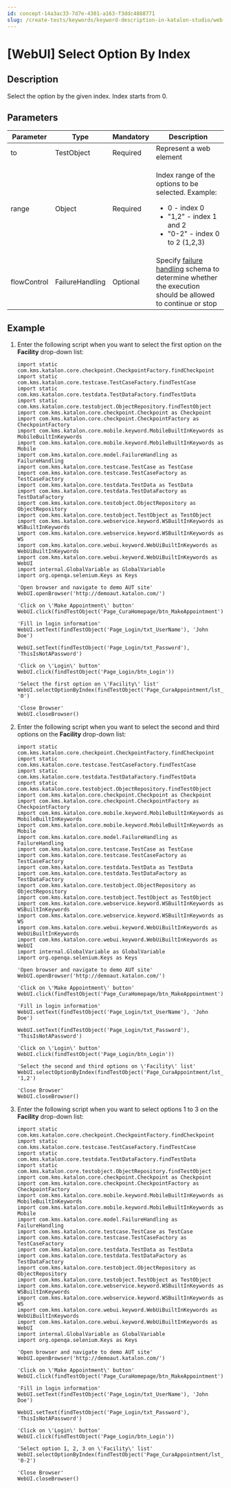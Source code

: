 ```yaml
---
id: concept-14a3ac33-7d7e-4301-a163-f3ddc4888771
slug: /create-tests/keywords/keyword-description-in-katalon-studio/web-ui-keywords/webui-select-option-by-index
---
```


# \[WebUI\] Select Option By Index

## Description

Select the option by the given index. Index starts from 0.

## Parameters

<table><tr><th>Parameter</th><th>Type</th><th>Mandatory</th><th>Description</th></tr><tbody><tr><td>to</td><td>TestObject</td><td>Required</td><td>Represent a web element</td></tr><tr><td>range</td><td>Object</td><td>Required</td><td><p>Index range of the options to be selected. Example:</p><ul><li>0 - index 0</li><li>"1,2" - index 1 and 2</li><li>"0-2" - index 0 to 2 (1,2,3)</li></ul></td></tr><tr><td>flowControl</td><td>FailureHandling</td><td>Optional</td><td>Specify <a href="/maintain/configure-failure-handling-settings-in-katalon-studio" >failure handling</a> schema to determine whether the execution should be allowed to continue or stop</td></tr></tbody></table>

## Example

1.  Enter the following script when you want to select the first option on the **Facility** drop-down list:

    ```
    import static com.kms.katalon.core.checkpoint.CheckpointFactory.findCheckpoint
    import static com.kms.katalon.core.testcase.TestCaseFactory.findTestCase
    import static com.kms.katalon.core.testdata.TestDataFactory.findTestData
    import static com.kms.katalon.core.testobject.ObjectRepository.findTestObject
    import com.kms.katalon.core.checkpoint.Checkpoint as Checkpoint
    import com.kms.katalon.core.checkpoint.CheckpointFactory as CheckpointFactory
    import com.kms.katalon.core.mobile.keyword.MobileBuiltInKeywords as MobileBuiltInKeywords
    import com.kms.katalon.core.mobile.keyword.MobileBuiltInKeywords as Mobile
    import com.kms.katalon.core.model.FailureHandling as FailureHandling
    import com.kms.katalon.core.testcase.TestCase as TestCase
    import com.kms.katalon.core.testcase.TestCaseFactory as TestCaseFactory
    import com.kms.katalon.core.testdata.TestData as TestData
    import com.kms.katalon.core.testdata.TestDataFactory as TestDataFactory
    import com.kms.katalon.core.testobject.ObjectRepository as ObjectRepository
    import com.kms.katalon.core.testobject.TestObject as TestObject
    import com.kms.katalon.core.webservice.keyword.WSBuiltInKeywords as WSBuiltInKeywords
    import com.kms.katalon.core.webservice.keyword.WSBuiltInKeywords as WS
    import com.kms.katalon.core.webui.keyword.WebUiBuiltInKeywords as WebUiBuiltInKeywords
    import com.kms.katalon.core.webui.keyword.WebUiBuiltInKeywords as WebUI
    import internal.GlobalVariable as GlobalVariable
    import org.openqa.selenium.Keys as Keys
    
    'Open browser and navigate to demo AUT site'
    WebUI.openBrowser('http://demoaut.katalon.com/')
    
    'Click on \'Make Appointment\' button'
    WebUI.click(findTestObject('Page_CuraHomepage/btn_MakeAppointment'))
    
    'Fill in login information'
    WebUI.setText(findTestObject('Page_Login/txt_UserName'), 'John Doe')
    
    WebUI.setText(findTestObject('Page_Login/txt_Password'), 'ThisIsNotAPassword')
    
    'Click on \'Login\' button'
    WebUI.click(findTestObject('Page_Login/btn_Login'))
    
    'Select the first option on \'Facility\' list'
    WebUI.selectOptionByIndex(findTestObject('Page_CuraAppointment/lst_Facility'), '0')
    
    'Close Browser'
    WebUI.closeBrowser()
    
    ```

2.  Enter the following script when you want to select the second and third options on the **Facility** drop-down list:

    ```
    import static com.kms.katalon.core.checkpoint.CheckpointFactory.findCheckpoint
    import static com.kms.katalon.core.testcase.TestCaseFactory.findTestCase
    import static com.kms.katalon.core.testdata.TestDataFactory.findTestData
    import static com.kms.katalon.core.testobject.ObjectRepository.findTestObject
    import com.kms.katalon.core.checkpoint.Checkpoint as Checkpoint
    import com.kms.katalon.core.checkpoint.CheckpointFactory as CheckpointFactory
    import com.kms.katalon.core.mobile.keyword.MobileBuiltInKeywords as MobileBuiltInKeywords
    import com.kms.katalon.core.mobile.keyword.MobileBuiltInKeywords as Mobile
    import com.kms.katalon.core.model.FailureHandling as FailureHandling
    import com.kms.katalon.core.testcase.TestCase as TestCase
    import com.kms.katalon.core.testcase.TestCaseFactory as TestCaseFactory
    import com.kms.katalon.core.testdata.TestData as TestData
    import com.kms.katalon.core.testdata.TestDataFactory as TestDataFactory
    import com.kms.katalon.core.testobject.ObjectRepository as ObjectRepository
    import com.kms.katalon.core.testobject.TestObject as TestObject
    import com.kms.katalon.core.webservice.keyword.WSBuiltInKeywords as WSBuiltInKeywords
    import com.kms.katalon.core.webservice.keyword.WSBuiltInKeywords as WS
    import com.kms.katalon.core.webui.keyword.WebUiBuiltInKeywords as WebUiBuiltInKeywords
    import com.kms.katalon.core.webui.keyword.WebUiBuiltInKeywords as WebUI
    import internal.GlobalVariable as GlobalVariable
    import org.openqa.selenium.Keys as Keys
    
    'Open browser and navigate to demo AUT site'
    WebUI.openBrowser('http://demoaut.katalon.com/')
    
    'Click on \'Make Appointment\' button'
    WebUI.click(findTestObject('Page_CuraHomepage/btn_MakeAppointment'))
    
    'Fill in login information'
    WebUI.setText(findTestObject('Page_Login/txt_UserName'), 'John Doe')
    
    WebUI.setText(findTestObject('Page_Login/txt_Password'), 'ThisIsNotAPassword')
    
    'Click on \'Login\' button'
    WebUI.click(findTestObject('Page_Login/btn_Login'))
    
    'Select the second and third options on \'Facility\' list'
    WebUI.selectOptionByIndex(findTestObject('Page_CuraAppointment/lst_Facility'), '1,2')
    
    'Close Browser'
    WebUI.closeBrowser()
    
    ```

3.  Enter the following script when you want to select options 1 to 3 on the **Facility** drop-down list:

    ```
    import static com.kms.katalon.core.checkpoint.CheckpointFactory.findCheckpoint
    import static com.kms.katalon.core.testcase.TestCaseFactory.findTestCase
    import static com.kms.katalon.core.testdata.TestDataFactory.findTestData
    import static com.kms.katalon.core.testobject.ObjectRepository.findTestObject
    import com.kms.katalon.core.checkpoint.Checkpoint as Checkpoint
    import com.kms.katalon.core.checkpoint.CheckpointFactory as CheckpointFactory
    import com.kms.katalon.core.mobile.keyword.MobileBuiltInKeywords as MobileBuiltInKeywords
    import com.kms.katalon.core.mobile.keyword.MobileBuiltInKeywords as Mobile
    import com.kms.katalon.core.model.FailureHandling as FailureHandling
    import com.kms.katalon.core.testcase.TestCase as TestCase
    import com.kms.katalon.core.testcase.TestCaseFactory as TestCaseFactory
    import com.kms.katalon.core.testdata.TestData as TestData
    import com.kms.katalon.core.testdata.TestDataFactory as TestDataFactory
    import com.kms.katalon.core.testobject.ObjectRepository as ObjectRepository
    import com.kms.katalon.core.testobject.TestObject as TestObject
    import com.kms.katalon.core.webservice.keyword.WSBuiltInKeywords as WSBuiltInKeywords
    import com.kms.katalon.core.webservice.keyword.WSBuiltInKeywords as WS
    import com.kms.katalon.core.webui.keyword.WebUiBuiltInKeywords as WebUiBuiltInKeywords
    import com.kms.katalon.core.webui.keyword.WebUiBuiltInKeywords as WebUI
    import internal.GlobalVariable as GlobalVariable
    import org.openqa.selenium.Keys as Keys
    
    'Open browser and navigate to demo AUT site'
    WebUI.openBrowser('http://demoaut.katalon.com/')
    
    'Click on \'Make Appointment\' button'
    WebUI.click(findTestObject('Page_CuraHomepage/btn_MakeAppointment'))
    
    'Fill in login information'
    WebUI.setText(findTestObject('Page_Login/txt_UserName'), 'John Doe')
    
    WebUI.setText(findTestObject('Page_Login/txt_Password'), 'ThisIsNotAPassword')
    
    'Click on \'Login\' button'
    WebUI.click(findTestObject('Page_Login/btn_Login'))
    
    'Select option 1, 2, 3 on \'Facility\' list'
    WebUI.selectOptionByIndex(findTestObject('Page_CuraAppointment/lst_Facility'), '0-2')
    
    'Close Browser'
    WebUI.closeBrowser()
    
    ```